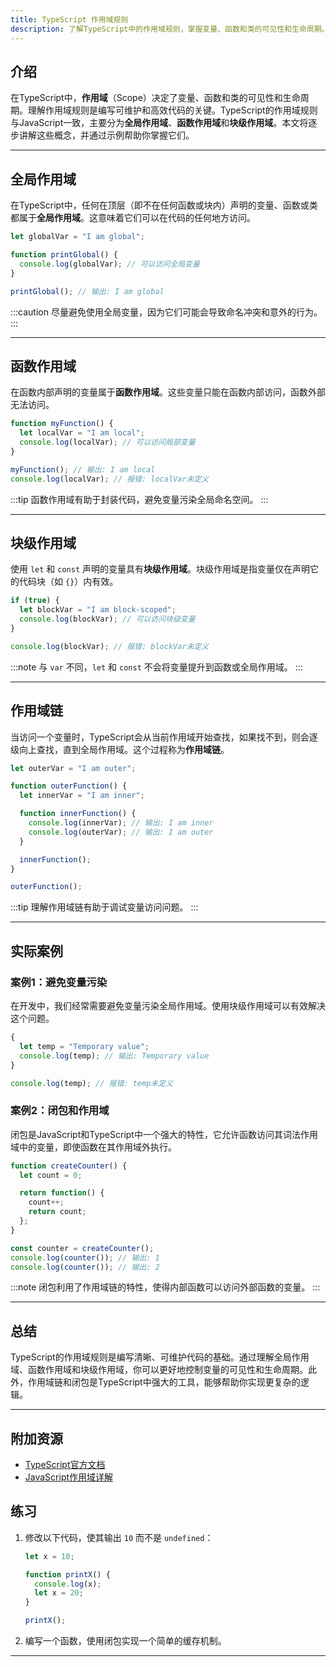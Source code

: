 ```yaml
---
title: TypeScript 作用域规则
description: 了解TypeScript中的作用域规则，掌握变量、函数和类的可见性和生命周期。本文将通过示例和实际案例帮助你理解作用域在TypeScript中的重要性。
---
```


## 介绍

在TypeScript中，**作用域**（Scope）决定了变量、函数和类的可见性和生命周期。理解作用域规则是编写可维护和高效代码的关键。TypeScript的作用域规则与JavaScript一致，主要分为**全局作用域**、**函数作用域**和**块级作用域**。本文将逐步讲解这些概念，并通过示例帮助你掌握它们。

---

## 全局作用域

在TypeScript中，任何在顶层（即不在任何函数或块内）声明的变量、函数或类都属于**全局作用域**。这意味着它们可以在代码的任何地方访问。

```typescript
let globalVar = "I am global";

function printGlobal() {
  console.log(globalVar); // 可以访问全局变量
}

printGlobal(); // 输出: I am global
```

:::caution
尽量避免使用全局变量，因为它们可能会导致命名冲突和意外的行为。
:::

---

## 函数作用域

在函数内部声明的变量属于**函数作用域**。这些变量只能在函数内部访问，函数外部无法访问。

```typescript
function myFunction() {
  let localVar = "I am local";
  console.log(localVar); // 可以访问局部变量
}

myFunction(); // 输出: I am local
console.log(localVar); // 报错: localVar未定义
```

:::tip
函数作用域有助于封装代码，避免变量污染全局命名空间。
:::

---

## 块级作用域

使用 `let` 和 `const` 声明的变量具有**块级作用域**。块级作用域是指变量仅在声明它的代码块（如 `{}`）内有效。

```typescript
if (true) {
  let blockVar = "I am block-scoped";
  console.log(blockVar); // 可以访问块级变量
}

console.log(blockVar); // 报错: blockVar未定义
```

:::note
与 `var` 不同，`let` 和 `const` 不会将变量提升到函数或全局作用域。
:::

---

## 作用域链

当访问一个变量时，TypeScript会从当前作用域开始查找，如果找不到，则会逐级向上查找，直到全局作用域。这个过程称为**作用域链**。

```typescript
let outerVar = "I am outer";

function outerFunction() {
  let innerVar = "I am inner";

  function innerFunction() {
    console.log(innerVar); // 输出: I am inner
    console.log(outerVar); // 输出: I am outer
  }

  innerFunction();
}

outerFunction();
```

:::tip
理解作用域链有助于调试变量访问问题。
:::

---

## 实际案例

### 案例1：避免变量污染

在开发中，我们经常需要避免变量污染全局作用域。使用块级作用域可以有效解决这个问题。

```typescript
{
  let temp = "Temporary value";
  console.log(temp); // 输出: Temporary value
}

console.log(temp); // 报错: temp未定义
```

### 案例2：闭包和作用域

闭包是JavaScript和TypeScript中一个强大的特性，它允许函数访问其词法作用域中的变量，即使函数在其作用域外执行。

```typescript
function createCounter() {
  let count = 0;

  return function() {
    count++;
    return count;
  };
}

const counter = createCounter();
console.log(counter()); // 输出: 1
console.log(counter()); // 输出: 2
```

:::note
闭包利用了作用域链的特性，使得内部函数可以访问外部函数的变量。
:::

---

## 总结

TypeScript的作用域规则是编写清晰、可维护代码的基础。通过理解全局作用域、函数作用域和块级作用域，你可以更好地控制变量的可见性和生命周期。此外，作用域链和闭包是TypeScript中强大的工具，能够帮助你实现更复杂的逻辑。

---

## 附加资源

- [TypeScript官方文档](https://www.typescriptlang.org/docs/)
- [JavaScript作用域详解](https://developer.mozilla.org/en-US/docs/Glossary/Scope)

## 练习

1. 修改以下代码，使其输出 `10` 而不是 `undefined`：
   ```typescript
   let x = 10;

   function printX() {
     console.log(x);
     let x = 20;
   }

   printX();
   ```

2. 编写一个函数，使用闭包实现一个简单的缓存机制。

---